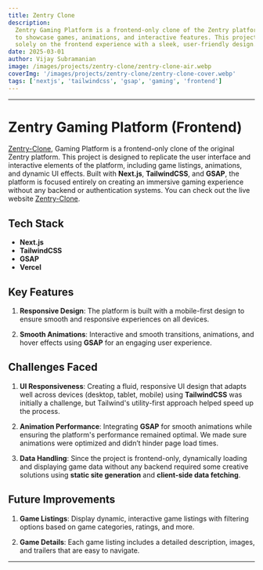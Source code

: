 ```yaml
---
title: Zentry Clone
description:
  Zentry Gaming Platform is a frontend-only clone of the Zentry platform built
  to showcase games, animations, and interactive features. This project focuses
  solely on the frontend experience with a sleek, user-friendly design.
date: 2025-03-01
author: Vijay Subramanian
image: /images/projects/zentry-clone/zentry-clone-air.webp
coverImg: '/images/projects/zentry-clone/zentry-clone-cover.webp'
tags: ['nextjs', 'tailwindcss', 'gsap', 'gaming', 'frontend']
---
```


---

# Zentry Gaming Platform (Frontend)

[Zentry-Clone](https://vs-zentry-clone.vercel.app/), Gaming Platform is a
frontend-only clone of the original Zentry platform. This project is designed to
replicate the user interface and interactive elements of the platform, including
game listings, animations, and dynamic UI effects. Built with **Next.js**,
**TailwindCSS**, and **GSAP**, the platform is focused entirely on creating an
immersive gaming experience without any backend or authentication systems. You
can check out the live website
[Zentry-Clone](https://vs-zentry-clone.vercel.app/).

## Tech Stack

- **Next.js**
- **TailwindCSS**
- **GSAP**
- **Vercel**

## Key Features

1. **Responsive Design**: The platform is built with a mobile-first design to
   ensure smooth and responsive experiences on all devices.

2. **Smooth Animations**: Interactive and smooth transitions, animations, and
   hover effects using **GSAP** for an engaging user experience.

## Challenges Faced

1. **UI Responsiveness**: Creating a fluid, responsive UI design that adapts
   well across devices (desktop, tablet, mobile) using **TailwindCSS** was
   initially a challenge, but Tailwind's utility-first approach helped speed up
   the process.

2. **Animation Performance**: Integrating **GSAP** for smooth animations while
   ensuring the platform's performance remained optimal. We made sure animations
   were optimized and didn’t hinder page load times.

3. **Data Handling**: Since the project is frontend-only, dynamically loading
   and displaying game data without any backend required some creative solutions
   using **static site generation** and **client-side data fetching**.

## Future Improvements

1. **Game Listings**: Display dynamic, interactive game listings with filtering
   options based on game categories, ratings, and more.

2. **Game Details**: Each game listing includes a detailed description, images,
   and trailers that are easy to navigate.

---

